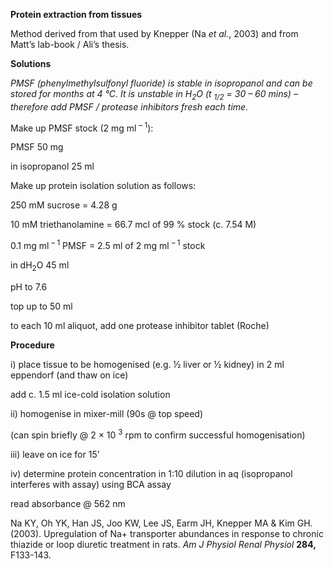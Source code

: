 **Protein extraction from tissues**

Method derived from that used by Knepper (Na *et al.*, 2003) and from
Matt's lab-book / Ali's thesis.

**Solutions**

*PMSF (phenylmethylsulfonyl fluoride) is stable in isopropanol and can
be stored for months at 4 °C. It is unstable in H~2~O (t ~1/2~ = 30 --
60 mins) -- therefore add PMSF / protease inhibitors fresh each time.*

Make up PMSF stock (2 mg ml ^--\ 1^):

PMSF 50 mg

in isopropanol 25 ml

Make up protein isolation solution as follows:

250 mM sucrose = 4.28 g

10 mM triethanolamine = 66.7 mcl of 99 % stock (c. 7.54 M)

0.1 mg ml ^--\ 1^ PMSF = 2.5 ml of 2 mg ml ^--\ 1^ stock

in dH~2~O 45 ml

pH to 7.6

top up to 50 ml

to each 10 ml aliquot, add one protease inhibitor tablet (Roche)

**Procedure**

i\) place tissue to be homogenised (e.g. ½ liver or ½ kidney) in 2 ml
eppendorf (and thaw on ice)

add c. 1.5 ml ice-cold isolation solution

ii\) homogenise in mixer-mill (90s @ top speed)

(can spin briefly @ 2 × 10 ^3^ rpm to confirm successful homogenisation)

iii\) leave on ice for 15'

iv\) determine protein concentration in 1:10 dilution in aq (isopropanol
interferes with assay) using BCA assay

read absorbance @ 562 nm

Na KY, Oh YK, Han JS, Joo KW, Lee JS, Earm JH, Knepper MA & Kim GH.
(2003). Upregulation of Na+ transporter abundances in response to
chronic thiazide or loop diuretic treatment in rats. *Am J Physiol Renal
Physiol* **284,** F133-143.
